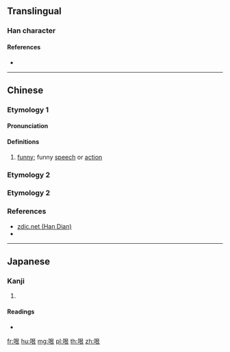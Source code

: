{{character info/new}}
==Translingual==

===Han character===
{{Han char|rn=30|rad=口|as=06|sn=9|four=67032|canj=RAV|ids=⿰口艮}}

====References====
* {{Han ref|kx=0189.271|dkj=03629|hdz=10623.090|uh=54CF|ud=21711|bh=CDFE|bd=52734}}

----

==Chinese==

===Etymology 1===
{{zh-forms}}

====Pronunciation====
{{zh-pron
|m=gén,er=y
|c=gan1
|h=pfs=
|md=
|mn=
|w=
|mc=
|oc=
|cat=n
}}

====Definitions====
{{zh-hanzi}}

# [[funny]]; funny [[speech]] or [[action]]

===Etymology 2===
{{zh-see|很|v}}

===Etymology 2===
{{zh-see|狠|v}}

===References===
* [http://www.zdic.net/z/16/js/54CF.htm zdic.net (Han Dian)]
* {{R:yue:Hanzi}}

----

==Japanese==

===Kanji===
{{ja-kanji|grade=|rs=口06}}

# {{defn|lang=ja|sort=口06}}

====Readings====
* {{ja-readings|on=[[こん]] (kon)|kun=}}

[[fr:哏]]
[[hu:哏]]
[[mg:哏]]
[[pl:哏]]
[[th:哏]]
[[zh:哏]]